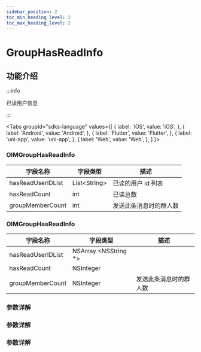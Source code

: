 ```yaml
---
sidebar_position: 2
toc_min_heading_level: 2
toc_max_heading_level: 2
---
```


# GroupHasReadInfo

## 功能介绍

:::info

已读用户信息

:::

<Tabs
groupId="sdks-language"
values={[
{ label: 'iOS', value: 'iOS', },
{ label: 'Android', value: 'Android', },
{ label: 'Flutter', value: 'Flutter', },
{ label: 'uni-app', value: 'uni-app', },
{ label: 'Web', value: 'Web', },
]
}>

<TabItem value="Flutter">

### OIMGroupHasReadInfo

| 字段名称          | 字段类型      | 描述                   |
| ----------------- | ------------- | ---------------------- |
| hasReadUserIDList | List<String\> | 已读的用户 id 列表     |
| hasReadCount      | int           | 已读总数               |
| groupMemberCount  | int           | 发送此条消息时的群人数 |

</TabItem>

<TabItem value="iOS">

### OIMGroupHasReadInfo

| 字段名称          | 字段类型              | 描述                   |
| ----------------- | --------------------- | ---------------------- |
| hasReadUserIDList | NSArray <NSString \*> |                        |
| hasReadCount      | NSInteger             |                        |
| groupMemberCount  | NSInteger             | 发送此条消息时的群人数 |

</TabItem>

<TabItem value="Android">

### 参数详解

</TabItem>

<TabItem value="Web">

### 参数详解

</TabItem>

<TabItem value="uni-app">

### 参数详解

</TabItem>

</Tabs>
